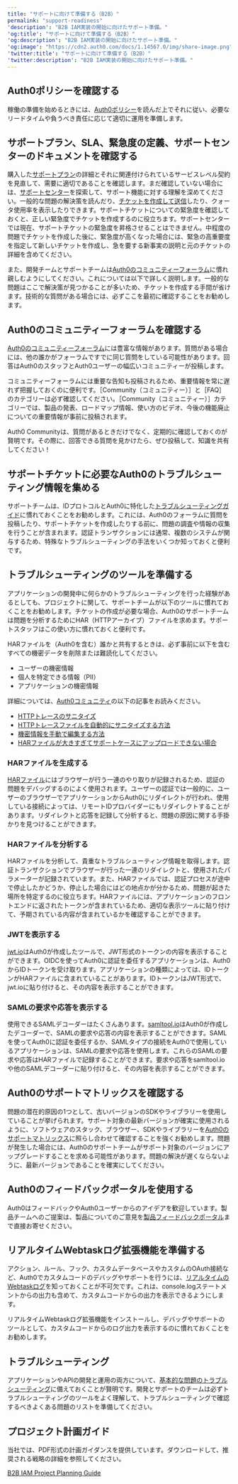 ```yaml
---
title: "サポートに向けて準備する（B2B）"
permalink: "support-readiness"
'description': "B2B IAM実装の開始に向けたサポート準備。"
'og:title': "サポートに向けて準備する（B2B）"
'og:description': "B2B IAM実装の開始に向けたサポート準備。"
'og:image': "https://cdn2.auth0.com/docs/1.14567.0/img/share-image.png"
'twitter:title': "サポートに向けて準備する（B2B）"
'twitter:description': "B2B IAM実装の開始に向けたサポート準備。"
---
```


## Auth0ポリシーを確認する

稼働の準備を始めるときには、[Auth0ポリシー](/docs/ja-jp/troubleshoot/customer-support/operational-policies)を読んだ上でそれに従い、必要なリードタイムや負うべき責任に応じて適切に運用を準備します。

## サポートプラン、SLA、緊急度の定義、サポートセンターのドキュメントを確認する

購入した[サポートプラン](/docs/ja-jp/troubleshoot/customer-support)の詳細とそれに関連付けられているサービスレベル契約を見直して、需要に適切であることを確認します。まだ確認していない場合には、[サポートセンター](https://support.auth0.com/)を探索して、サポート機能に対する理解を深めてください。一般的な問題の解決策を読んだり、[チケットを作成して送信](/docs/ja-jp/troubleshoot/customer-support/open-and-manage-support-tickets)したり、クォータ使用率を表示したりできます。サポートチケットについての緊急度を確認しておくと、正しい緊急度でチケットを作成するのに役立ちます。サポートセンターでは現在、サポートチケットの緊急度を昇格させることはできません。中程度の問題でチケットを作成した後に、緊急度が高くなった場合には、緊急の高重要度を指定して新しいチケットを作成し、急を要する新事実の説明と元のチケットの詳細を含めてください。

また、開発チームとサポートチームは[Auth0のコミュニティーフォーラム](https://community.auth0.com/)に慣れ親しむようにしてください。これについては以下で詳しく説明します。一般的な問題はここで解決策が見つかることが多いため、チケットを作成する手間が省けます。技術的な質問がある場合には、必ずここを最初に確認することをお勧めします。

## Auth0のコミュニティーフォーラムを確認する

[Auth0のコミュニティーフォーラム](https://community.auth0.com/)には豊富な情報があります。質問がある場合には、他の誰かがフォーラムですでに同じ質問をしている可能性があります。回答はAuth0のスタッフとAuth0ユーザーの幅広いコミュニティーが投稿します。

コミュニティーフォーラムには重要な告知も投稿されるため、重要情報を常に遅れず把握しておくのに便利です。［Community（コミュニティー）］と［FAQ］のカテゴリーは必ず確認してください。［Community（コミュニティー）］カテゴリーでは、製品の発表、ロードマップ情報、使い方のビデオ、今後の機能廃止についての重要情報が事前に投稿されます。

Auth0 Communityは、質問があるときだけでなく、定期的に確認しておくのが賢明です。その際に、回答できる質問を見かけたら、ぜひ投稿して、知識を共有してください！

## サポートチケットに必要なAuth0のトラブルシューティング情報を集める

サポートチームは、IDプロトコルとAuth0に特化した[トラブルシューティングガイド](/docs/ja-jp/troubleshoot)に慣れておくことをお勧めします。これには、Auth0のフォーラムに質問を投稿したり、サポートチケットを作成したりする前に、問題の調査や情報の収集を行うことが含まれます。認証トランザクションには通常、複数のシステムが関与するため、特殊なトラブルシューティングの手法をいくつか知っておくと便利です。

## トラブルシューティングのツールを準備する

アプリケーションの開発中に何らかのトラブルシューティングを行った経験があるとしても、プロジェクトに関して、サポートチームが以下のツールに慣れておくことをお勧めします。チケットの作成が必要な場合、Auth0のサポートチームは問題を分析するためにHAR（HTTPアーカイブ）ファイルを求めます。サポートスタッフはこの使い方に慣れておくと便利です。

<Warning>

HARファイルを（Auth0を含む）誰かと共有するときは、必ず事前に以下を含むすべての機密データを削除または難読化してください。

* ユーザーの機密情報
* 個人を特定できる情報（PII）
* アプリケーションの機密情報

詳細については、[Auth0コミュニティ](https://community.auth0.com)の以下の記事をお読みください。

* [HTTPトレースのサニタイズ](https://community.auth0.com/t/sanitizing-http-traces/119488)
* [HTTPトレースファイルを自動的にサニタイズする方法](https://community.auth0.com/t/how-to-sanitize-a-http-trace-file-automatically/120583)
* [機密情報を手動で編集する方法](https://community.auth0.com/t/how-to-manually-redact-sensitive-information/122554)
* [HARファイルが大きすぎてサポートケースにアップロードできない場合](https://community.auth0.com/t/har-file-is-too-large-to-upload-to-the-support-case/122488)

</Warning>

### HARファイルを生成する

[HARファイル](/docs/ja-jp/troubleshoot/troubleshooting-tools/generate-and-analyze-har-files)にはブラウザーが行う一連のやり取りが記録されるため、認証の問題をデバッグするのによく使用されます。ユーザーの認証では一般的に、ユーザーのブラウザーでアプリケーションからAuth0にリダイレクトが行われ、使用している接続によっては、リモートIDプロバイダーにもリダイレクトすることがあります。リダイレクトと応答を記録して分析すると、問題の原因に関する手掛かりを見つけることができます。

### HARファイルを分析する

HARファイルを分析して、貴重なトラブルシューティング情報を取得します。認証トランザクションでブラウザーが行った一連のリダイレクトと、使用されたパラメーターが記録されています。また、HARファイルでは、認証プロセスが途中で停止したかどうか、停止した場合にはどの地点かが分かるため、問題が起きた場所を特定するのに役立ちます。HARファイルには、アプリケーションのフロントエンドに返されたトークンが含まれているため、適切な表示ツールに貼り付けて、予期されている内容が含まれているかを確認することができます。

### JWTを表示する

[jwt.io](https://jwt.io/)はAuth0が作成したツールで、<Tooltip data-tooltip-id="react-containers-DefinitionTooltip-3" href="/docs/ja-jp/glossary?term=json-web-token" tip="JSON Web Token（JWT）: 二者間のクレームを安全に表現するために使用される標準IDトークン形式（および多くの場合、アクセストークン形式）。" cta="用語集の表示">JWT</Tooltip>形式のトークンの内容を表示することができます。OIDCを使ってAuth0に認証を委任するアプリケーションは、Auth0からIDトークンを受け取ります。アプリケーションの種類によっては、IDトークンがHARファイルに含まれていることがあります。IDトークンはJWT形式で、 jwt.ioに貼り付けると、その内容を表示することができます。

### SAMLの要求や応答を表示する

使用できる<Tooltip data-tooltip-id="react-containers-DefinitionTooltip-1" href="/docs/ja-jp/glossary?term=security-assertion-markup-language" tip="Security Assertion Markup Language（SAML）: パスワードなしに二者間で認証情報を交換できる標準化プロトコル。" cta="用語集の表示">SAML</Tooltip>デコーダーはたくさんあります。[samltool.io](https://samltool.io/)はAuth0が作成したデコーダーで、SAMLの要求や応答の内容を表示することができます。SAMLを使ってAuth0に認証を委任するか、SAMLタイプの接続をAuth0で使用しているアプリケーションは、SAMLの要求や応答を使用します。これらのSAMLの要求や応答はHARファイルで記録することができます。要求や応答をsamltool.ioや他のSAMLデコーダーに貼り付けると、その内容を表示することができます。

## Auth0のサポートマトリックスを確認する

問題の潜在的原因の1つとして、古いバージョンのSDKやライブラリーを使用していることが挙げられます。サポート対象の最新バージョンが確実に使用されるように、ソフトウェアのスタック、ブラウザー、SDKやライブラリーを[Auth0のサポートマトリックス](/docs/ja-jp/troubleshoot/customer-support/product-support-matrix)に照らし合わせて確認することを強くお勧めします。問題が発生した場合には、Auth0のサポートチームがサポート対象のバージョンにアップグレードすることを求める可能性があります。問題の解決が遅くならないように、最新バージョンであることを確実にしてください。

## Auth0のフィードバックポータルを使用する

Auth0はフィードバックやAuth0ユーザーからのアイデアを歓迎しています。製品チームへのご提案は、製品についてのご意見を[製品フィードバックポータル](https://auth0.com/feedback)まで直接お寄せください。

## リアルタイムWebtaskログ拡張機能を準備する

アクション、ルール、フック、カスタムデータベースやカスタムの<Tooltip data-tooltip-id="react-containers-DefinitionTooltip-0" href="/docs/ja-jp/glossary?term=oath2" tip="OAuth 2.0: 認可プロトコルとワークフローを定義する認可フレームワーク。" cta="用語集の表示">OAuth</Tooltip>接続など、Auth0でカスタムコードのデバッグやサポートを行うには、[リアルタイムのWebtaskログ](/docs/ja-jp/customize/extensions/real-time-webtask-logs)を知っておくことが不可欠です。これは、console.logステートメントからの出力も含めて、カスタムコードからの出力を表示できるようにします。

リアルタイムWebtaskログ拡張機能をインストールし、デバッグやサポートのツールとして、カスタムコードからのログ出力を表示するのに慣れておくことをお勧めします。

## トラブルシューティング

アプリケーションやAPIの開発と運用の両方について、[基本的な問題のトラブルシューティング](/docs/ja-jp/troubleshoot/basic-issues)に備えておくことが賢明です。開発とサポートのチームは必ずトラブルシューティングのツールをよく理解して、トラブルシューティングで確認するべきよくある問題のリストを準備してください。

## プロジェクト計画ガイド

当社では、PDF形式の計画ガイダンスを提供しています。ダウンロードして、推奨される戦略の詳細を参照してください。

[B2B IAM Project Planning Guide](/docs//assets.ctfassets.net/cdy7uua7fh8z/63F0WOPJdVzsPMxV1Xvp8x/7a329487c5e890d8e820f6a48983b46a/B2B_Project_Planning.pdf)